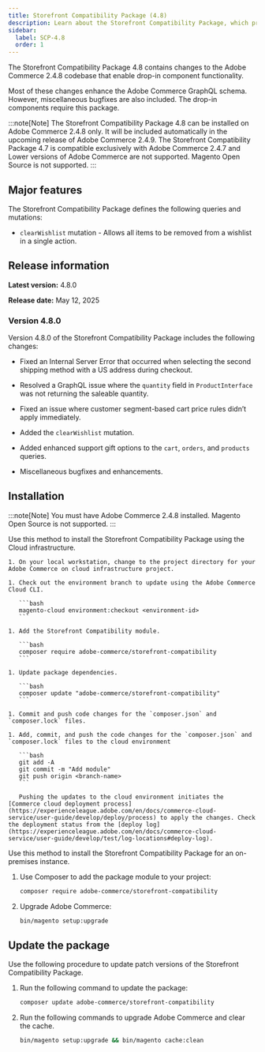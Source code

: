 ```yaml
---
title: Storefront Compatibility Package (4.8)
description: Learn about the Storefront Compatibility Package, which provides GraphQL enhancements available to your Storefront.
sidebar:
  label: SCP-4.8
  order: 1
---
```



The Storefront Compatibility Package 4.8 contains changes to the Adobe Commerce 2.4.8 codebase that enable drop-in component functionality.

Most of these changes enhance the Adobe Commerce GraphQL schema. However, miscellaneous bugfixes are also included. The drop-in components require this package.

:::note[Note]
The Storefront Compatibility Package 4.8 can be installed on Adobe Commerce 2.4.8 only. It will be included automatically in the upcoming release of Adobe Commerce 2.4.9. The Storefront Compatibility Package 4.7 is compatible exclusively with Adobe Commerce 2.4.7 and Lower versions of Adobe Commerce are not supported. Magento Open Source is not supported.
:::

## Major features

The Storefront Compatibility Package defines the following queries and mutations:

- `clearWishlist` mutation - Allows all items to be removed from a wishlist in a single action.

## Release information

**Latest version:** 4.8.0

**Release date:** May 12, 2025

### Version 4.8.0

Version 4.8.0 of the Storefront Compatibility Package includes the following changes:


* Fixed an Internal Server Error that occurred when selecting the second shipping method with a US address during checkout.

* Resolved a GraphQL issue where the `quantity` field in `ProductInterface` was not returning the saleable quantity.

* Fixed an issue where customer segment-based cart price rules didn’t apply immediately. 

* Added the `clearWishlist` mutation.

* Added enhanced support gift options to the `cart`, `orders`, and `products` queries.

* Miscellaneous bugfixes and enhancements.

## Installation

:::note[Note]
You must have Adobe Commerce 2.4.8 installed. Magento Open Source is not supported.
:::

<Tabs>
  <TabItem label="Cloud infrastructure">

Use this method to install the Storefront Compatibility Package using the Cloud infrastructure.

    1. On your local workstation, change to the project directory for your Adobe Commerce on cloud infrastructure project.

    1. Check out the environment branch to update using the Adobe Commerce Cloud CLI.

       ```bash
       magento-cloud environment:checkout <environment-id>
       ```

    1. Add the Storefront Compatibility module.

       ```bash
       composer require adobe-commerce/storefront-compatibility
       ```

    1. Update package dependencies.

       ```bash
       composer update "adobe-commerce/storefront-compatibility"
       ```

    1. Commit and push code changes for the `composer.json` and `composer.lock` files.

    1. Add, commit, and push the code changes for the `composer.json` and `composer.lock` files to the cloud environment

       ```bash
       git add -A
       git commit -m "Add module"
       git push origin <branch-name>
       ```

       Pushing the updates to the cloud environment initiates the [Commerce cloud deployment process](https://experienceleague.adobe.com/en/docs/commerce-cloud-service/user-guide/develop/deploy/process) to apply the changes. Check the deployment status from the [deploy log](https://experienceleague.adobe.com/en/docs/commerce-cloud-service/user-guide/develop/test/log-locations#deploy-log).

  </TabItem>
  
  <TabItem label="On premises">

Use this method to install the Storefront Compatibility Package for an on-premises instance.

1. Use Composer to add the package module to your project:

   ```bash
   composer require adobe-commerce/storefront-compatibility
   ```

1. Upgrade Adobe Commerce:

   ```bash
   bin/magento setup:upgrade
   ```

  </TabItem>

</Tabs>

## Update the package

Use the following procedure to update patch versions of the Storefront Compatibility Package.

1. Run the following command to update the package:

   ```bash
   composer update adobe-commerce/storefront-compatibility
   ```

1. Run the following commands to upgrade Adobe Commerce and clear the cache.

   ```bash
   bin/magento setup:upgrade && bin/magento cache:clean
   ```
